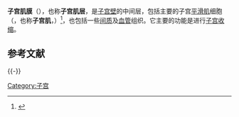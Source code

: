 {{Infobox Anatomy
|Name         = 子宫肌膜
|Latin        = tunica muscularis
|GraySubject  = 
|GrayPage     = 
|Image        = Illu cervix zh.jpg
|Caption      = 子宫及子宫附件 
|Image2       = Uterus (myometrium).JPG 
|Caption2     = 显微镜下的子宫肌膜
|Precursor    = 
|System       = 
|Artery       = 
|Vein         = 
|Nerve        = 
|Lymph        = 
|MeshName     = 
|MeshNumber   = 
}}

'''子宫肌膜'''（{{lang-en|'''myometrium'''}}），也称'''子宫肌层'''，是[[子宫壁|子宫壁]]的中间层，包括主要的子宫[[平滑肌|平滑肌]]细胞（{{lang|en|uterine smooth muscle}}，也称'''子宫肌'''，{{lang|en|uterine myocytes}}）<ref name=Aguilar2010>{{cite journal|title=Physiological pathways and molecular mechanisms regulating uterine contractility|journal=Human Reproduction Update|url=https://academic.oup.com/humupd/article/16/6/725/740554|date=2010-11-01|volume=16|issue=6|doi=10.1093/humupd/dmq016|pages=725–744|issn=1355-4786|language=en|accessdate=2018-04-02|author=Hector N. Aguilar, B. F. Mitchell|archive-date=2019-08-18|archive-url=https://web.archive.org/web/20190818055938/https://academic.oup.com/humupd/article/16/6/725/740554|dead-url=no}}</ref>，也包括一些[[间质|间质]]及[[血管|血管]]组织。它主要的功能是进行[[子宫收缩|子宫收缩]]。

== 参考文献 ==
{{Reflist}}

{{-}}
{{女性生殖系統}}

[[Category:子宫|Category:子宫]]